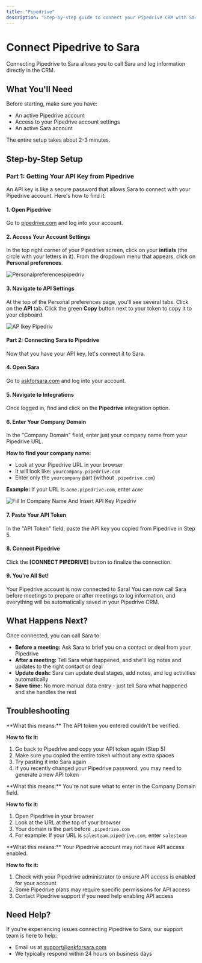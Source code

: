 ```yaml
---
title: "Pipedrive"
description: "Step-by-step guide to connect your Pipedrive CRM with Sara"
---
```


# Connect Pipedrive to Sara

Connecting Pipedrive to Sara allows you to call Sara and log information directly in the CRM.

## What You'll Need

Before starting, make sure you have:

- An active Pipedrive account
- Access to your Pipedrive account settings
- An active Sara account

The entire setup takes about 2-3 minutes.

## Step-by-Step Setup

### Part 1: Getting Your API Key from Pipedrive

An API key is like a secure password that allows Sara to connect with your Pipedrive account. Here's how to find it:

#### 1. Open Pipedrive

Go to [pipedrive.com](https://pipedrive.com) and log into your account.

#### 2. Access Your Account Settings

In the top right corner of your Pipedrive screen, click on your **initials** (the circle with your letters in it). From the dropdown menu that appears, click on **Personal preferences**.

![Personalpreferencespipedriv](/images/personalpreferencespipedrive)

#### 3. Navigate to API Settings

At the top of the Personal preferences page, you'll see several tabs. Click on the **API** tab. Click the green **Copy** button next to your token to copy it to your clipboard.

![AP Ikey Pipedriv](/images/APIkeyPipedrive)

#### Part 2: Connecting Sara to Pipedrive

Now that you have your API key, let's connect it to Sara.

#### 4. Open Sara

Go to [askforsara.com](https://askforsara.com) and log into your account.

#### 5. Navigate to Integrations

Once logged in, find and click on the **Pipedrive** integration option.

#### 6. Enter Your Company Domain

In the "Company Domain" field, enter just your company name from your Pipedrive URL.

**How to find your company name:**

- Look at your Pipedrive URL in your browser
- It will look like: `yourcompany.pipedrive.com`
- Enter only the `yourcompany` part (without `.pipedrive.com`)

**Example:** If your URL is `acme.pipedrive.com`, enter `acme`

![Fill In Company Name And Insert API Key Pipedriv](/images/fillInCompanyNameAndInsertAPIKeyPipedrive)

#### 7. Paste Your API Token

In the "API Token" field, paste the API key you copied from Pipedrive in Step 5.

#### 8. Connect Pipedrive

Click the **[CONNECT PIPEDRIVE]** button to finalize the connection.

#### 9. You're All Set!

Your Pipedrive account is now connected to Sara! You can now call Sara before meetings to prepare or after meetings to log information, and everything will be automatically saved in your Pipedrive CRM.

## What Happens Next?

Once connected, you can call Sara to:

- **Before a meeting:** Ask Sara to brief you on a contact or deal from your Pipedrive
- **After a meeting:** Tell Sara what happened, and she'll log notes and updates to the right contact or deal
- **Update deals:** Sara can update deal stages, add notes, and log activities automatically
- **Save time:** No more manual data entry - just tell Sara what happened and she handles the rest

## Troubleshooting

<Accordion title="Connection Failed - Invalid API Token">
  **What this means:** The API token you entered couldn't be verified.

  **How to fix it:**

  1. Go back to Pipedrive and copy your API token again (Step 5)
  2. Make sure you copied the entire token without any extra spaces
  3. Try pasting it into Sara again
  4. If you recently changed your Pipedrive password, you may need to generate a new API token
</Accordion>

<Accordion title="Can't Find My Company Domain">
  **What this means:** You're not sure what to enter in the Company Domain field.

  **How to fix it:**

  1. Open Pipedrive in your browser
  2. Look at the URL at the top of your browser
  3. Your domain is the part before `.pipedrive.com`
  4. For example: If your URL is `salesteam.pipedrive.com`, enter `salesteam`
</Accordion>

<Accordion title="I Don't See the API Tab in Personal Preferences">
  **What this means:** Your Pipedrive account may not have API access enabled.

  **How to fix it:**

  1. Check with your Pipedrive administrator to ensure API access is enabled for your account
  2. Some Pipedrive plans may require specific permissions for API access
  3. Contact Pipedrive support if you need help enabling API access
</Accordion>

## Need Help?

If you're experiencing issues connecting Pipedrive to Sara, our support team is here to help:

- Email us at [support@askforsara.com](mailto:support@askforsara.com)
- We typically respond within 24 hours on business days